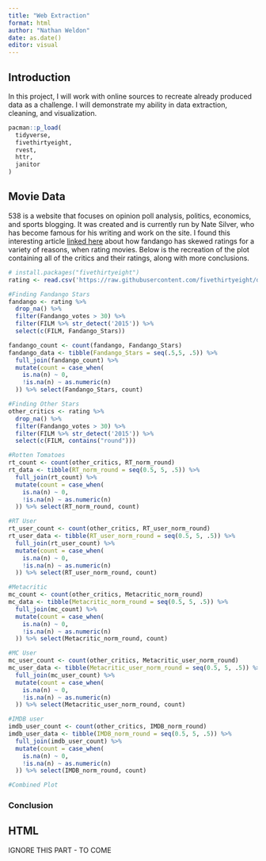 ```yaml
---
title: "Web Extraction"
format: html
author: "Nathan Weldon"
date: as.date()
editor: visual
---
```


## Introduction

In this project, I will work with online sources to recreate already produced data as a challenge. I will demonstrate my ability in data extraction, cleaning, and visualization.

```r
pacman::p_load(
  tidyverse,
  fivethirtyeight,
  rvest,
  httr,
  janitor
)

```

## Movie Data

538 is a website that focuses on opinion poll analysis, politics, economics, and sports blogging. It was created and is currently run by Nate Silver, who has become famous for his writing and work on the site. I found this interesting article [linked here](https://fivethirtyeight.com/features/fandango-movies-ratings/) about how fandango has skewed ratings for a variety of reasons, when rating movies. Below is the recreation of the plot containing all of the critics and their ratings, along with more conclusions.

```r
# install.packages("fivethirtyeight")
rating <- read.csv('https://raw.githubusercontent.com/fivethirtyeight/data/master/fandango/fandango_score_comparison.csv') 

```

```r
#Finding Fandango Stars
fandango <- rating %>%
  drop_na() %>% 
  filter(Fandango_votes > 30) %>% 
  filter(FILM %>% str_detect('2015')) %>% 
  select(c(FILM, Fandango_Stars)) 

fandango_count <- count(fandango, Fandango_Stars)
fandango_data <- tibble(Fandango_Stars = seq(.5,5, .5)) %>% 
  full_join(fandango_count) %>% 
  mutate(count = case_when(
    is.na(n) ~ 0,
    !is.na(n) ~ as.numeric(n)
  )) %>% select(Fandango_Stars, count)

#Finding Other Stars
other_critics <- rating %>% 
  drop_na() %>% 
  filter(Fandango_votes > 30) %>% 
  filter(FILM %>% str_detect('2015')) %>% 
  select(c(FILM, contains("round")))

#Rotten Tomatoes
rt_count <- count(other_critics, RT_norm_round)
rt_data <- tibble(RT_norm_round = seq(0.5, 5, .5)) %>% 
  full_join(rt_count) %>% 
  mutate(count = case_when(
    is.na(n) ~ 0,
    !is.na(n) ~ as.numeric(n)
  )) %>% select(RT_norm_round, count)

#RT User
rt_user_count <- count(other_critics, RT_user_norm_round)
rt_user_data <- tibble(RT_user_norm_round = seq(0.5, 5, .5)) %>% 
  full_join(rt_user_count) %>% 
  mutate(count = case_when(
    is.na(n) ~ 0,
    !is.na(n) ~ as.numeric(n)
  )) %>% select(RT_user_norm_round, count)

#Metacritic
mc_count <- count(other_critics, Metacritic_norm_round)
mc_data <- tibble(Metacritic_norm_round = seq(0.5, 5, .5)) %>% 
  full_join(mc_count) %>% 
  mutate(count = case_when(
    is.na(n) ~ 0,
    !is.na(n) ~ as.numeric(n)
  )) %>% select(Metacritic_norm_round, count)

#MC User
mc_user_count <- count(other_critics, Metacritic_user_norm_round)
mc_user_data <- tibble(Metacritic_user_norm_round = seq(0.5, 5, .5)) %>% 
  full_join(mc_user_count) %>% 
  mutate(count = case_when(
    is.na(n) ~ 0,
    !is.na(n) ~ as.numeric(n)
  )) %>% select(Metacritic_user_norm_round, count)

#IMDB user
imdb_user_count <- count(other_critics, IMDB_norm_round)
imdb_user_data <- tibble(IMDB_norm_round = seq(0.5, 5, .5)) %>% 
  full_join(imdb_user_count) %>% 
  mutate(count = case_when(
    is.na(n) ~ 0,
    !is.na(n) ~ as.numeric(n)
  )) %>% select(IMDB_norm_round, count) 

```

```r
#Combined Plot


```

### Conclusion

## HTML

IGNORE THIS PART - TO COME

```r

```
